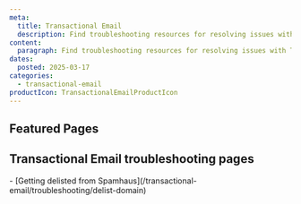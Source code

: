 ```yaml
---
meta:
  title: Transactional Email
  description: Find troubleshooting resources for resolving issues with Transactional Email.
content:
  paragraph: Find troubleshooting resources for resolving issues with Transactional Email.
dates:
  posted: 2025-03-17
categories:
  - transactional-email
productIcon: TransactionalEmailProductIcon
---
```


<ProductHeader
  productName="Transactional Email troubleshooting"
  productLogo="transactionalEmail"
  description="Discover how to solve the most common issues in Scaleway Transactional Email."
/>

## Featured Pages

<Grid>
    <Card
      title="Transactional Email FAQ"
      description="General info on Transactional Email"
      url="/transactional-email/faq"
      label="See more"
    />
    <Card
      title="Transactional Email capabilities and limits"
      description="Limitations of Scaleway TEM"
      url="/transactional-email/reference-content/tem-capabilities-and-limits/"
      label="See more"
    />
    <Card
      title="Setting up SMTP"
      description="Guide to configure SMTP on TEM"
      url="/transactional-email/reference-content/smtp-configuration/"
      label="See more"
    />
</Grid>
<Grid>
    <Card
      title="Understanding your domain reputation score"
      description="Tips to protect domain reputation"
      url="/transactional-email/reference-content/understanding-tem-reputation-score/"
      label="See more"
    />
    <Card
      title="Protecting your domain's reputation with progressive emailing"
      description="How Scaleway protects your domain's reputation"
      url="/transactional-email/reference-content/protecting-your-domain-reputation/"
      label="See more"
    />
</Grid>

## Transactional Email troubleshooting pages

<LinksList>
  - [Getting delisted from Spamhaus](/transactional-email/troubleshooting/delist-domain)
</LinksList>
